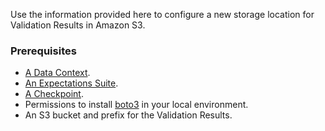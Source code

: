 
Use the information provided here to configure a new storage location for Validation Results in Amazon S3.

### Prerequisites

<Prerequisites>

- [A Data Context](/docs/oss/guides/setup/configuring_data_contexts/instantiating_data_contexts/instantiate_data_context).
- [An Expectations Suite](/docs/oss/guides/expectations/how_to_create_and_edit_expectations_with_instant_feedback_from_a_sample_batch_of_data).
- [A Checkpoint](/docs/oss/guides/validation/checkpoints/how_to_create_a_new_checkpoint).
- Permissions to install [boto3](https://github.com/boto/boto3) in your local environment.
- An S3 bucket and prefix for the Validation Results.

</Prerequisites>
